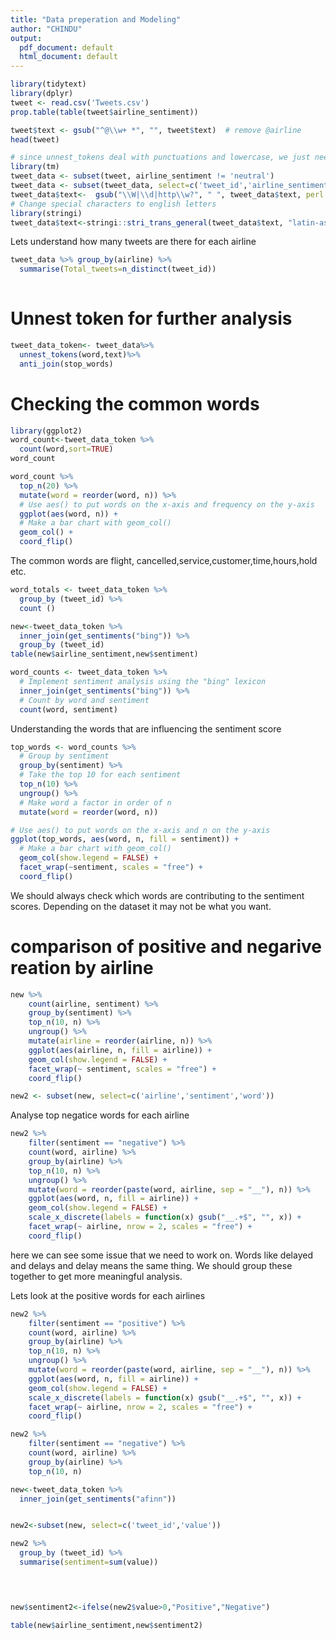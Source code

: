 ```yaml
---
title: "Data preperation and Modeling"
author: "CHINDU"
output:
  pdf_document: default
  html_document: default
---
```

```r
library(tidytext)
library(dplyr)
tweet <- read.csv('Tweets.csv')
prop.table(table(tweet$airline_sentiment))

tweet$text <- gsub("^@\\w+ *", "", tweet$text)  # remove @airline
head(tweet)

# since unnest_tokens deal with punctuations and lowercase, we just need to worry about the other preprocessings requiried on the data,
library(tm)
tweet_data <- subset(tweet, airline_sentiment != 'neutral')
tweet_data <- subset(tweet_data, select=c('tweet_id','airline_sentiment', 'text','airline'))
tweet_data$text<-  gsub("\\W|\\d|http\\w?", " ", tweet_data$text, perl = T)
# Change special characters to english letters
library(stringi)
tweet_data$text<-stringi::stri_trans_general(tweet_data$text, "latin-ascii")
```

Lets understand how many tweets are there for each airline
```r
tweet_data %>% group_by(airline) %>%
  summarise(Total_tweets=n_distinct(tweet_id))
  
```

# Unnest token for further analysis
```r
tweet_data_token<- tweet_data%>%
  unnest_tokens(word,text)%>%
  anti_join(stop_words)
```  

# Checking the common words
```r
library(ggplot2)
word_count<-tweet_data_token %>%
  count(word,sort=TRUE)
word_count
```
```r
word_count %>%
  top_n(20) %>%
  mutate(word = reorder(word, n)) %>%
  # Use aes() to put words on the x-axis and frequency on the y-axis
  ggplot(aes(word, n)) +
  # Make a bar chart with geom_col()
  geom_col() +
  coord_flip()
```
The common words are flight, cancelled,service,customer,time,hours,hold etc.





```r

word_totals <- tweet_data_token %>%
  group_by (tweet_id) %>%
  count ()
```
```r
new<-tweet_data_token %>%
  inner_join(get_sentiments("bing")) %>%
  group_by (tweet_id) 
table(new$airline_sentiment,new$sentiment)
```

```r

word_counts <- tweet_data_token %>%
  # Implement sentiment analysis using the "bing" lexicon
  inner_join(get_sentiments("bing")) %>%
  # Count by word and sentiment
  count(word, sentiment)
```


Understanding the words that are influencing the sentiment score
```r
top_words <- word_counts %>%
  # Group by sentiment
  group_by(sentiment) %>%
  # Take the top 10 for each sentiment
  top_n(10) %>%
  ungroup() %>%
  # Make word a factor in order of n
  mutate(word = reorder(word, n))

# Use aes() to put words on the x-axis and n on the y-axis
ggplot(top_words, aes(word, n, fill = sentiment)) +
  # Make a bar chart with geom_col()
  geom_col(show.legend = FALSE) +
  facet_wrap(~sentiment, scales = "free") +  
  coord_flip() 

```

We should always check which words are contributing to the sentiment scores. Depending on the dataset it may not be what you want.

# comparison of positive and negarive reation by airline
```r
new %>%
    count(airline, sentiment) %>%
    group_by(sentiment) %>%
    top_n(10, n) %>%
    ungroup() %>%
    mutate(airline = reorder(airline, n)) %>%
    ggplot(aes(airline, n, fill = airline)) +
    geom_col(show.legend = FALSE) +
    facet_wrap(~ sentiment, scales = "free") +
    coord_flip()
```    

```r
new2 <- subset(new, select=c('airline','sentiment','word'))
```

Analyse top negatice words for each airline
```r

new2 %>%
    filter(sentiment == "negative") %>%
    count(word, airline) %>%
    group_by(airline) %>%
    top_n(10, n) %>%
    ungroup() %>%
    mutate(word = reorder(paste(word, airline, sep = "__"), n)) %>%
    ggplot(aes(word, n, fill = airline)) +
    geom_col(show.legend = FALSE) +
    scale_x_discrete(labels = function(x) gsub("__.+$", "", x)) +
    facet_wrap(~ airline, nrow = 2, scales = "free") +
    coord_flip()
```

here we can see some issue that we need to work on. Words like delayed and delays and delay means the same thing. We should group these together to get more meaningful analysis.

Lets look at the positive words for each airlines

```r
new2 %>%
    filter(sentiment == "positive") %>%
    count(word, airline) %>%
    group_by(airline) %>%
    top_n(10, n) %>%
    ungroup() %>%
    mutate(word = reorder(paste(word, airline, sep = "__"), n)) %>%
    ggplot(aes(word, n, fill = airline)) +
    geom_col(show.legend = FALSE) +
    scale_x_discrete(labels = function(x) gsub("__.+$", "", x)) +
    facet_wrap(~ airline, nrow = 2, scales = "free") +
    coord_flip()
```










```r
new2 %>%
    filter(sentiment == "negative") %>%
    count(word, airline) %>%
    group_by(airline) %>%
    top_n(10, n) 
```
```r
new<-tweet_data_token %>%
  inner_join(get_sentiments("afinn")) 


new2<-subset(new, select=c('tweet_id','value'))

new2 %>% 
  group_by (tweet_id) %>%
  summarise(sentiment=sum(value))
  



new$sentiment2<-ifelse(new2$value>0,"Positive","Negative")

table(new$airline_sentiment,new$sentiment2)
```










